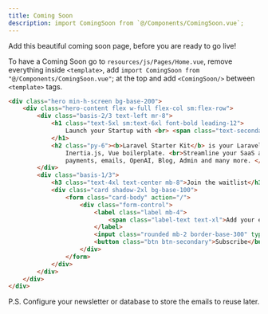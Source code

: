```yaml
---
title: Coming Soon
description: import ComingSoon from `@/Components/ComingSoon.vue`;
---
```


Add this beautiful coming soon page, before you are ready to go live!

To have a Coming Soon go to `resources/js/Pages/Home.vue`, remove everything inside `<template>`, add `import ComingSoon from "@/Components/ComingSoon.vue"`; at the top and add `<ComingSoon/>` between `<template>` tags.

```html resources/js/Components/ComingSoon.vue
<div class="hero min-h-screen bg-base-200">
    <div class="hero-content flex w-full flex-col sm:flex-row">
        <div class="basis-2/3 text-left mr-8">
            <h1 class="text-5xl sm:text-6xl font-bold leading-12">
                Launch your Startup with <br> <span class="text-secondary">Laravel Starter Kit</span> in Days. <br>Save time and money.
            </h1>
            <h2 class="py-6"><b>Laravel Starter Kit</b> is your Laravel Jetstream, Tailwind,
                Inertia.js, Vue boilerplate. <br>Streamline your SaaS app development with ready-to-go components for
                payments, emails, OpenAI, Blog, Admin and many more. </h2>
        </div>
        <div class="basis-1/3">
            <h3 class="text-4xl text-center mb-8">Join the waitlist</h3>
            <div class="card shadow-2xl bg-base-100">
                <form class="card-body" action="/">
                    <div class="form-control">
                        <label class="label mb-4">
                            <span class="label-text text-xl">Add your email to be notified once <span class="text-secondary">Laravel Starter Kit</span> is ready</span>
                        </label>
                        <input class="rounded mb-2 border-base-300" type="text" placeholder="Email">
                        <button class="btn btn-secondary">Subscribe</button>
                    </div>
                </form>
            </div>
        </div>
    </div>
</div>
```

<Tip>
P.S. Configure your newsletter or database to store the emails to reuse later.
</Tip>
